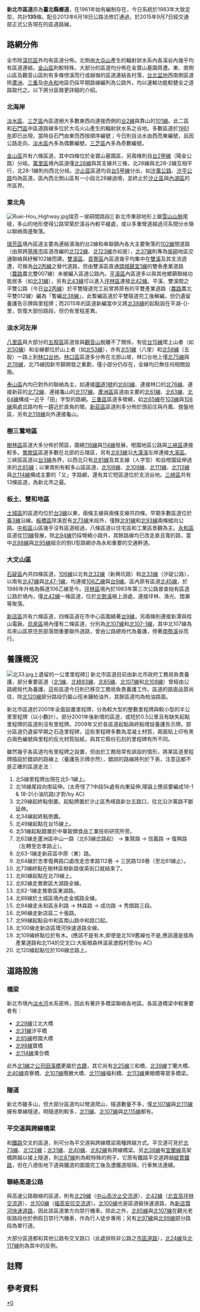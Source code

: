 {{For|新北市區道起終點地名及里程資訊|新北市區道列表}} 

'''新北市區道'''原為'''臺北縣鄉道'''，在1961年始有編制存在{{r|gazette1966tp}}，今日系統於1983年大致定型{{r|thb60}}，共計'''135'''條{{r|ann2015}}。配合2013年6月18日公路法修訂通過，於2015年9月7日經交通部正式公告現在的區道路線{{r|ann2015}}。

==路網分佈==
全市除[[深坑區|深坑區]]外均有區道分佈{{NoteTag|[[深坑區|深坑區]]內嚴格來說只有[[縣道|縣道]]通過，鄉道自1961年始有編制以來至今仍無鄉道，屬較特殊者。}}。北側由[[大屯山|大屯山]]產生的輻射狀水系內各溪谷內幾乎均有區道連結，[[金山區_(台灣)|金山區]]則較特殊，大部分的區道均分佈在金寶山墓園周遭。東、南側山區及觀音山區則有多條傍溪而行或越嶺的區道連結各村落，[[台北盆地|台北盆地]]西南側區道除[[蘆洲區|蘆洲]]、[[三重區|三重]]及[[中永和|中永和]]地區仍採早期路線編列為公路外，均以運輸功能較健全之道路取代之。以下將分區做更詳細的介紹。

===北海岸===
[[淡水區|淡水區]]、[[三芝區|三芝區]]內區道絕大多數東西向連接西側的[[台2線|台2線]]與靠山的[[縣道101號|101線]]。{{r|map}}此二區和[[石門區|石門區]]中區道路線多位於大屯火山產生的輻射狀水系之谷地。{{r|map}}多數區道於[[台北縣區道列表_(1961年)|1961年]]即已出現，當時自石門由東而西按順序編號{{r|gazette1966tp}}；今日則自淡水由西而東編號，且因公路走向，[[淡水區|淡水區]]內多為偶數編號，[[三芝區|三芝區]]內多為奇數編號。{{r|thb}}

[[金山區_(台灣)|金山區]]共有六條區道，其中四條位於金寶山墓園區，另兩條則自[[台2線#甲線|台2甲線]]（陽金公路）分岐。{{r|map}}[[萬里區|萬里區]]境內區道僅[[北28線|北28線]]與其支線共三條，北28線與北28-2線互相平行，北28-1線則向西北分岐。{{r|map}}[[汐止區|汐止區]]區道均自[[台5線#甲線|台5甲線]]分出，如[[北29線|汐萬公路]]、[[北31線|汐平公路]]均為區道。區內西北側山區有一小段北28線過境，並終止於[[汐止區|汐止區]]與[[內湖區|內湖區]]的市區界。{{r|thb}}{{r|map}}

===東北角===
[[File:Ruei-Hou_Highway.jpg|thumb]]瑞芳－侯硐間路段]]
新北市東部地形上屬[[雪山山脈|雪山山脈]]尾稜，多山的地形使得公路常築於溪谷內較平緩處，或以多重彎道越過河系間分水嶺以聯絡兩邊聚落。

[[瑞芳區|瑞芳區]]境內區道主要為連結濱海的台2線和串聯鎮內各大主要聚落的[[縣道102號|102線]]間道路（由原跨[[基隆市|基隆市]]區道改編的[[北122線|北122線]]、[[北123線|北123線]]亦如是），{{r|map}}[[北37線|北37線]]則專為[[侯硐|侯硐]]地區交通聯絡與紓解102線而建。[[雙溪區|雙溪區]]、[[貢寮區|貢寮區]]內區道幾乎均集中在[[雙溪_(台北縣)|雙溪]]及其支流週遭，可做為[[台2線#丙線|台2丙線]]之替代道路，{{r|map}}但由雙溪區直通[[頭城鎮|頭城鎮]][[宜1線|宜1線]]的雙泰產業道路（[[台灣農路|農路]]農北雙007線）未被編入區道公路內。{{r|thb}}[[平溪區|平溪區]]內區道多以與其他鄉鎮聯絡功能居多（如[[北31線|北31線]]），另有[[北43線|北43線]]可以進入[[坪林區|坪林區]]連接[[北42線|北42線]]。{{r|map}}平溪、雙溪間之平雙公路（今日[[台2線#丙線|台2丙線]]）於平雙隧道完工前曾將原有的平雙產業道路（[[台灣農路|農路]]農北平雙012線）編為「暫編[[北38線|北38線]]」，此暫編區道於平雙隧道完工後解編，但仍遺留養護告示牌與里程牌；而2015年的區道新編當中又將[[北38線|北38線]]的起點設在平湖-{}-里，恢復大部份路段，但仍有里程差異。{{r|thb}}

===淡水河左岸===
[[八里區|八里區]]與大部分的[[五股區|五股區]]區道皆與[[觀音山_(新北市)|觀音山]]脫離不了關係，有從[[台15線|台15線]]爬上山者（如[[北50線|北50線]]）和全線都位於山上者（如[[北53線|北53線]]），亦有[[北51線|北51線]]（八里）和[[北58線|北58線]]（五股）一路上到[[林口台地|林口台地]]。{{r|thb}}{{r|map}}[[林口區|林口區]]區道多分佈在北部山坡，林口台地上僅[[北75線|北75線]]與[[北78線|北78線]]{{r|map}}，北75線因新市鎮開發之重劃，僅小部分仍存在，全線均已無任何相關設施。


[[泰山區_(台灣)|泰山區]]內均已對外的聯絡為主，如連接[[中山高速公路|國道1號]]的[[北60線|北60線]]、連接林口的[[北76線|北76線]]、連接新莊的[[北72線|北72線]]、連接龜山的[[北117線|北117線]]。{{r|map}}[[蘆洲區|蘆洲區]]區道由主要的[[北61線|北61線]]、[[北63線|北63線]]、[[北64線|北64線]]構成一近乎「田」字型的路網。{{r|map}}[[三重區|三重區]]區道多彎繞，如[[北65線|北65線]]在[[縣道103號|103線]]與[[縣道108號|108線]]兩處岔路均有一趨近於直角的彎。{{r|map}}[[新莊區|新莊區]]區道則多分佈於頭前庄與丹鳳、營盤地區，另有[[北118線|北118線]]向外連接龜山。{{r|map}}

===樹三鶯地區===
[[樹林區|樹林區]]區道大多分佈於鬧區，圍繞[[縣道116號|116線]]與[[縣道114號|114線]]發展，{{r|map}}柑園地區公路與[[三峽區|三峽區]]連接較多。{{r|map}}[[鶯歌區|鶯歌區]]區道多數在北部的丘陵區，另有[[北83線|北83線]]沿[[大漢溪|大漢溪]]左岸連接[[大溪區|大溪區]]。{{r|map}}三峽區區道以[[台3線|台3線]]為界，以西北只有[[北81線|北81線]]及其支線（人字型）和自柑園延伸過來的[[北85線|北85線]]；以東南則有較多山區區道，[[北108線|北108線]]、[[北109線|北109線]]、[[北111線|北111線]]、[[北113線|北113線]]與[[北114線|北114線]]構成主要的「又」字路網，還有其它短區道位於支流谷地。{{r|map}}[[三峽區|三峽區]]共有13條區道，為新北市之最。{{r|map}}

===板土、雙和地區===
[[土城區|土城區]]的區道均位於[[台3線|台3線]]以東，兩條主線與兩條支線共四條。{{r|map}}早期多數區道位於[[臺3線|臺3線]]沿線。{{r|gazette1966tp}}[[板橋區_(台灣)|板橋區]]除溪崑有[[北73線|北73線]]末段外，僅餘[[北91線|北91線]]和[[北93線|北93線]]兩條縱向公路。{{r|map}}[[中和區|中和區]]山區幾乎沒有區道經過，八條區道以住宅區和工業區景觀為主。{{r|map}}[[永和區|永和區]]區道從[[縣道111號|111線]]發展，除[[北94線|北94線]]仍採彎繞小路外，其餘路線均已改走直且寬的路，當中[[北88線|北88線]]與[[北95線|北95線]]組合的倒U型路網亦為永和重要的交通幹道。{{r|map}}

===大文山區===
[[石碇區|石碇區]]內共四條區道，[[縣道106號|106線]]以北有[[北32線|北32線]]（新興坑路）和[[北33線|北33線]]（汐碇公路），以南有[[北47線|北47線]]與[[北47-1線|北47-1線]]，均連接[[縣道106號#乙線|106乙線]]與[[台9線|台9線]]。{{r|thb}}{{r|map}}區內原有區道[[北45線|北45線]]，於1986年升格為縣道106乙線至今。[[坪林區|坪林區]]境內於1983年第三次公路普查始有區道公路於境內，僅[[北42線|北42線]]一條區道，位於[[北勢溪_(新北市)|北勢溪]]極上游處，連接坪林、漁光、闊瀨等聚落。{{r|thb}}

[[新店區|新店區]]共有六條區道，四條區道在市中心區圍繞著[[台9線|台9線]]，另兩條則連接新潭與桂山電廠。{{r|map}}[[烏來區|烏來區]]境內僅有二條區道，分別為[[北107線|北107線]]和[[北107線|北107-1線]]，其中北107線為烏來山區原住民部落間重要聯外道路，曾由公路總局代為養護，傍著[[南勢溪|南勢溪]]谷而行。{{r|map}}

==養護概況==
[[File:北33.jpg|thumb]]上遺留的一公里里程碑]]
新北市區道目前由新北市政府工務局負責養護，部分重要區道（[[北1線|北1線]]、[[北83線|北桃83線]]、[[北85線|北85線]]、[[北107線|北107線]]和[[北108線|北108線]]）曾經由公路總局代為養護，這些區道今日則已移交工務局負責養護工作。區道的路面品質尚佳，除[[北120線|北120線]]部分路段仍屬山徑未鋪柏油外，其餘區道均為柏油路面。{{NoteTag|原跨縣鄉道北桃113線之未開闢路段雖並未鋪設柏油，路面交替碎石與水泥，但因該路段今日不屬北113線範圍（終點已縮短至柏油鋪面結束處），故不列入計算。}}

新北市區道於2001年全面設置里程牌，分為較大型的整數里程牌與較小型的半公里里程牌（以小數計）。部分2001年後新增的區道，或短於0.5公里且有缺失起點里程牌的區道則沒有里程牌。2009年又於各區道起點與終點增設養護告示牌。部分區道仍遺留早期之石造里程碑，這些里程碑多數為混凝土材質，兩面貼上印有黑白兩色編號與里程的反光材質貼紙，與其它縣份石刻的里程碑有所不同。{{NoteTag|關於里程碑分佈與樣式可以參見[http://www.wretch.cc/blog/anddy111/1410413]和[http://anddy111.pixnet.net/album/list]。此外新北市仍留存一[[Media:TW_THWtp42(1966)milestone.jpg|石刻里程碑]]，此一里程碑年代最早可上溯至1961年。}}

雖然幾乎各區道均有里程牌之設置，但由於工務局常有誤設的情形，將某區道里程牌插設於錯誤的路線上（養護告示牌亦然），錯誤的路線將列於下表，注意這都不是正確的區道走法：
#北5線里程牌出現在北5-1線上。
#北18線尾段向南延伸。(太奇怪了?中段5k處有向東延伸,理論上應該要編成18-1 & 18-2(小油坑路)才對/by AC)
#北29線起終點倒置。起點牌置於汐止區秀峰路新台五路口，往北沿汐萬路不斷延伸。
#北34線起終點倒置。
#北49線起點在台15線上。
#北51線起點錯置於中華穀類食品工業技術研究所旁。
#北62線走蘆洲區中山一路（北63線岔路起） → 集賢路 → 信義路 → 復興路（左轉至忠孝路止）。
#北63-1線走新莊區中原（東）路。
#北64線於忠孝復興路口處改走忠孝路112巷 → 三民路128巷（至北61線止）。
#北73線終點在樹林區樹新路俊英街口就結束了。
#北80線起點在北79線上。
#北82線走鶯歌區大湖路全線。
#北82-1線走鶯歌區東湖路。
#北88線於土城區境內走金城路全線。
#北94線走永和區永利路 → 林森路 → 成功路 → 秀朗路三段。
#北96線走新店區二十張路。
#北99線起點自中和區南山路中和路口起。
#北100線走新店區環河快速道路全線。
#北109線終點位於有木。(應該不是有木,即使是北109舊線也不是,應該還是插角產業道路和北114的交叉口:大板根森林溫泉渡假村旁/by AC)
#北120線起點位於106線岔路上。

==道路設施==

===橋梁===
新北市境內[[淡水河|淡水河]]水系密佈，因此有著許多橋梁聯絡各地區。各區道橋梁中較重要者有：
*[[北29線|北29線]]江北大橋
*[[北31線|北31線]]汐平橋
*[[北85線|北85線]]柑園大橋
*[[北98線|北98線]]寶橋
*[[北114線|北114線]]湊合橋

此外[[北1線|北1線]]之[[公司田溪橋遺跡|公司田溪橋]]更屬於[[台灣古蹟列表|古蹟]]，其它尚有[[北25線|北25線]]三和橋、[[北39線|北39線]]丁蘭大橋、[[北40線|北40線]]貢寮橋、[[北107線|北107線]]攬勝大橋、[[北111線|北111線]]福利橋、[[北113線|北113線]]東眼橋等眾多橋梁。

===隧道===
新北市雖多山，但大部分區道均以彎道爬山，隧道數量不多，僅[[北107線|北107線]]與[[北111線|北111線]]擁有單線隧道，明隧道則較多，[[北11線|北11線]]、[[北107線|北107線]]與[[北115線|北115線]]都有。

===平交道與跨線橋梁===
和[[台灣鐵路管理局|鐵路]]交叉的區道，則可分為平交道與跨線橋梁兩種跨越方式。平交道可見於[[北73線|北73線]]、[[北122線|北122線]]；[[北31線|北31線]]、[[北40線|北40線]]、[[北82線|北82線]]有跨線橋梁。另[[北38線|北38線]]有[[宜蘭線|宜蘭線]]高架橋跨越以接上隧道，則[[北87線|北87線]]則為較特殊的例子，它原有鐵路平交道跨越[[縱貫線_(北段)|縱貫鐵路]]，但在八德街地下道與鐵道的圍牆完工後及遭鐵道阻隔，行車無法連續。

===聯絡高速公路===
與高速公路聯絡的區道，則有[[北29線|北29線]]（[[中山高|中山高]][[汐止交流道|汐止交流道]]）、[[北42線|北42線]]（[[北宜高|北宜高]][[坪林交流道|坪林交流道]]）、[[北100線|北100線]]（[[福爾摩沙高速公路|福高]][[安坑交流道|安坑交流道]]）。[[北100線|北100線]]也是區道級快速道路，為[[新店環河快速道路|新店環河快速道路]]，因此該區道單方向禁行機車。除此之外，[[北85線|北85線]]與[[北107線|北107線]]在觀光老街路段也於例假日禁行汽機車，作為行人徒步專用；另有[[北97線|北97線]]與[[北99線|北99線]]部分路段為單行道。

大部分區道都和其他公路有交叉路口（此處排除非公路之[[台灣市區道路|市區道路]]），[[北24線|北24線]]及[[北117線|北117線]]則為其中的反例。

==註釋==
{{NoteFoot}}

==參考資料==
{{reflist|refs=

<ref name="gazette1966tp">{{cite web|url=http://gaz.ncl.edu.tw/detail.jsp?sysid=E0921514 |title=公告臺灣省縣縣道及專用公路路線-{里程表}- |accessdate=2010-08-16 |date=1966-08-01 |work=政府公報資訊網 |publisher=臺灣省政府}}</ref>

<ref name="ann2015">{{cite web|url=https://odmdoc.motc.gov.tw/IFDEWebBBS_MOTC/ExternalBBS.aspx?ThirdDocId=104RD05557 |title=公告新北市市道及區道，原臺北縣縣道、鄉道廢止案。 |date=2015-09-07 |publisher=交通部}}</ref>

<ref name="thb60">{{cite web|url=http://www.thb.gov.tw/TM/Menus/Menu09/main0903/chap_2.pdf |title=公路總局六十年專刊 |accessdate=2010-08-19 |date=2006-08-01 |publisher=公路總局 |deadurl=yes |archiveurl=https://web.archive.org/web/20140309183509/http://www.thb.gov.tw/TM/Menus/Menu09/main0903/chap_2.pdf |archivedate=2014-03-09 }}</ref>

<ref name="thb">{{cite web |url=https://docs.google.com/spreadsheets/d/1KW8DWXKcd6r0ivPpvJg1a_GfcNJDMuSKycOp3yFqm_s/pub?gid=10#|title=臺北縣鄉道公路路線表 |accessdate=2019-02-28 |date=2010-07-19 |publisher=公路總局 }}</ref>

<ref name="map">{{cite web|url=http://www.thb.gov.tw/TM/Menus/Menu02/main0207/tp-2.aspx |title=台北、基隆公路系統經都市計畫區位圖 |accessdate=2011-01-31 |date=2011-01-12 |publisher=公路總局}}</ref>

}}

{{台灣區道}}
{{新北市鄉道}}

[[Category:新北市區道|*0]]